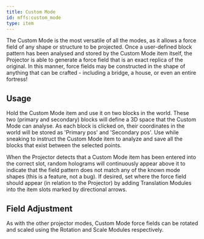 ```yaml
---
title: Custom Mode
id: mffs:custom_mode
type: item
---
```


The Custom Mode is the most versatile of all the modes, as it allows a force field of any shape or structure to be
projected. Once a user-defined block pattern has been analysed and stored by the Custom Mode item itself, the Projector
is able to generate a force field that is an exact replica of the original. In this manner, force fields may be
constructed in the shape of anything that can be crafted - including a bridge, a house, or even an entire fortress!

## Usage

Hold the Custom Mode item and use it on two blocks in the world. These two (primary and secondary) blocks will define
a 3D space that the Custom Mode can analyse. As each block is clicked on, their coordinates in the world will be stored
as 'Primary pos' and 'Secondary pos'. Use while sneaking to instruct the Custom Mode item to analyze and save all the
blocks that exist between the selected points.

When the Projector detects that a Custom Mode item has been entered into the correct slot, random holograms will
continuously appear above it to indicate that the field pattern does not match any of the known mode shapes
(this is a feature, not a bug). If desired, set where the force field should appear (in relation to the Projector) by
adding Translation Modules into the item slots marked by directional arrows.

## Field Adjustment

As with the other projector modes, Custom Mode force fields can be rotated and scaled using the Rotation and
Scale Modules respectively.